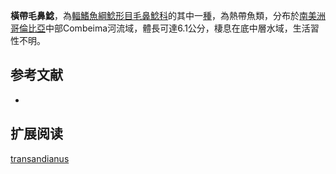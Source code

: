 {{Speciesbox
| name = 橫帶毛鼻鯰
| image = 
| image_width = 
| status = NE
| status_system = IUCN3.1
| genus = Trichomycterus
| species = transandianus
| authority = [[Steindachner|Steindachner]], 1915
| synonyms = *''Pygidium taenia transandianum '',Steindachner, 1915 
}}

'''橫帶毛鼻鯰'''，為[[輻鰭魚綱|輻鰭魚綱]][[鯰形目|鯰形目]][[毛鼻鯰科|毛鼻鯰科]]的其中一[[種|種]]，為熱帶魚類，分布於[[南美洲|南美洲]][[哥倫比亞|哥倫比亞]]中部Combeima河流域，體長可達6.1公分，棲息在底中層水域，生活習性不明。

==参考文献==
*{{FishBase_species|genus=Trichomycterus|species=transandianus|year=2014|month=11}}

== 扩展阅读 ==
{{refbegin}}
{{wikispecies-inline|Trichomycterus transandianus|橫帶毛鼻鯰}}
{{refend}}
{{Taxonbar|from=Q6417354}}

[[Category:毛鼻鯰属|transandianus]]


{{鯰形目小作品}}